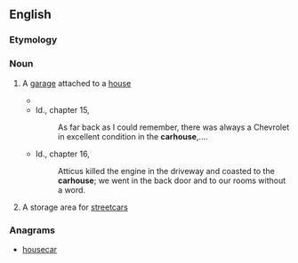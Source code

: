 {{also|car-house}}
==English==

===Etymology===
{{compound|car|house|lang=en}}

===Noun===
{{en-noun}}
# {{lb|en|US}} A [[garage]] attached to a [[house]]
#* {{quote-text|year=1960|author={{w|Harper Lee}}|title={{w|To Kill a Mockingbird}}|chapter=10|passage=Jem picked up a rock and threw it jubilantly at the '''carhouse'''.}}
#* Id., chapter 15,
#*: As far back as I could remember, there was always a Chevrolet in excellent condition in the '''carhouse''',....
#* Id., chapter 16,
#*: Atticus killed the engine in the driveway and coasted to the '''carhouse'''; we went in the back door and to our rooms without a word.
# {{lb|en|US|dated}} A storage area for [[streetcar]]s

===Anagrams===
* [[housecar#English|housecar]]